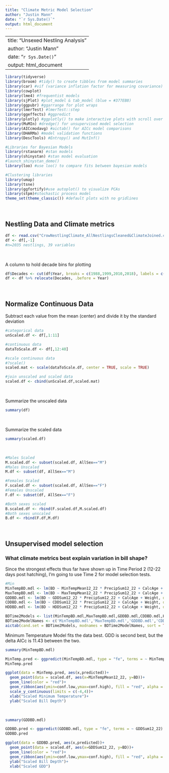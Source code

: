 ```yaml
---
title: "Climate Metric Model Selection"
author: "Justin Mann"
date: "`r Sys.Date()`"
output: html_document
---
```


---
title: "Unsexed Nestling Analysis"
author: "Justin Mann"
date: "`r Sys.Date()`"
output: html_document
---

```r
library(tidyverse)
library(broom) #tidy() to create tibbles from model summaries
library(car) #vif (variance inflation factor for measuring covariance)
library(cowplot)
library(lme4) #frequentist models  
library(sjPlot) #plot_model & tab_model (blue = #377EB8)
library(ggpubr) #ggarrange for plot wraps
library(lmerTest) #lmerTest::step
library(ggeffects) #ggpredict
library(plotly) #ggplotly() to make interactive plots with scroll over ids
library(MuMIn) #dredge() for unsupervised model selection
library(AICcmodavg) #aictab() for AICc model comparisons
library(DHARMa) #model validation functions
library(DescTools) #Entropy() and MutInf()

#Libraries for Bayesian Models
library(rstanarm) #stan models
library(shinystan) #stan model evaluation
#launch_shinystan_demo()
library(loo) #use loo() to compare fits between bayesian models

#Clustering libraries
library(umap)
library(tsne)
library(ggfortify)#use autoplot() to visualize PCAs
library(stpm)#stochastic process model
theme_set(theme_classic()) #default plots with no gridlines
```
<br>


## Nestling Data and Climate metrics

```r
df <- read.csv("CrowNestlingClimate_AllNestlingsCleaned&ClimateJoined.csv", h=TRUE)
df <- df[,-1]
#n=2035 nestlings, 39 variables
```

<br>

A column to hold decade bins for plotting

```r
df$Decades <- cut(df$Year, breaks = c(1988,1999,2010,2018), labels = c("89-99","00-10","11-18"))
df <- df %>% relocate(Decades, .before = Year)
```

<br>

## Normalize Continuous Data

Subtract each value from the mean (center) and divide it by the standard deviation

```r
#categorical data  
unScaled.df <- df[,1:11]

#continuous data
dataToScale.df <- df[,12:40]

#scale continuous data
#?scale()
scaled.mat <- scale(dataToScale.df, center = TRUE, scale = TRUE)

#join unscaled and scaled data
scaled.df <- cbind(unScaled.df,scaled.mat)
```

<br>

Summarize the unscaled data

```r
summary(df)
```

<br>

Summarize the scaled data

```r
summary(scaled.df)
```

<br>

```r
#Males Scaled
M.scaled.df <- subset(scaled.df, AllSex=="M")
#Males Unscaled
M.df <- subset(df, AllSex=="M")

#Females Scaled
F.scaled.df <- subset(scaled.df, AllSex=="F")
#Females Unscaled
F.df <- subset(df, AllSex=="F")

#Both sexes scaled
B.scaled.df <- rbind(F.scaled.df,M.scaled.df)
#Both sexes unscaled
B.df <- rbind(F.df,M.df)
```

<br>

## Unsupervised model selection

### What climate metrics best explain variation in bill shape? 

Since the strongest effects thus far have shown up in Time Period 2 (12-22 days post hatching), I'm going to use Time 2 for model selection tests.

```r
#Min
MinTempBD.mdl <- lm(BD ~ MinTempMean12_22 * PrecipSum12_22 + CalcAge + Weight, data = scaled.df, na.action = "na.fail")
MaxTempBD.mdl <- lm(BD ~ MaxTempMean12_22 * PrecipSum12_22 + CalcAge + Weight, data = scaled.df, na.action = "na.fail")
GDDBD.mdl <- lm(BD ~ GDDSum12_22 * PrecipSum12_22 + CalcAge + Weight, data = scaled.df, na.action = "na.fail")
CDDBD.mdl <- lm(BD ~ CDDSum12_22 * PrecipSum12_22 + CalcAge + Weight, data = scaled.df, na.action = "na.fail")
HDDBD.mdl <- lm(BD ~ HDDSum12_22 * PrecipSum12_22 + CalcAge + Weight, data = scaled.df, na.action = "na.fail")
```

```r
BDTime2Models <- list(MinTempBD.mdl,MaxTempBD.mdl,GDDBD.mdl,CDDBD.mdl,HDDBD.mdl)
BDTime2ModelNames <- c('MinTempBD.mdl','MaxTempBD.mdl','GDDBD.mdl','CDDBD.mdl','HDDBD.mdl')
aictab(cand.set = BDTime2Models, modnames = BDTime2ModelNames, sort = TRUE)
```

Minimum Temperature Model fits the data best. GDD is second best, but the delta AICc is 11.43 between the two.

```r
summary(MinTempBD.mdl)
```
```r
MinTemp.pred <- ggpredict(MinTempBD.mdl, type = "fe", terms = ~ MinTempMean12_22)
MinTemp.pred
```
```r
ggplot(data = MinTemp.pred, aes(x,predicted))+
  geom_point(data = scaled.df, aes(x=MinTempMean12_22, y=BD))+
  geom_line(color = "red")+
  geom_ribbon(aes(ymin=conf.low,ymax=conf.high), fill = "red", alpha = 0.1)+
  scale_y_continuous(limits = c(-4,4))+
  xlab("Scaled Minimum Temperature")+
  ylab("Scaled Bill Depth")
```
<br>

```r
summary(GDDBD.mdl)
```
```r
GDDBD.pred <- ggpredict(GDDBD.mdl, type = "fe", terms = ~ GDDSum12_22)
GDDBD.pred
```
```r
ggplot(data = GDDBD.pred, aes(x,predicted))+
  geom_point(data = scaled.df, aes(x=GDDSum12_22, y=BD))+
  geom_line(color = "red")+
  geom_ribbon(aes(ymin=conf.low,ymax=conf.high), fill = "red", alpha = 0.1)+
  ylab("Scaled Bill Depth")+
  xlab("Scaled GDD")

```
